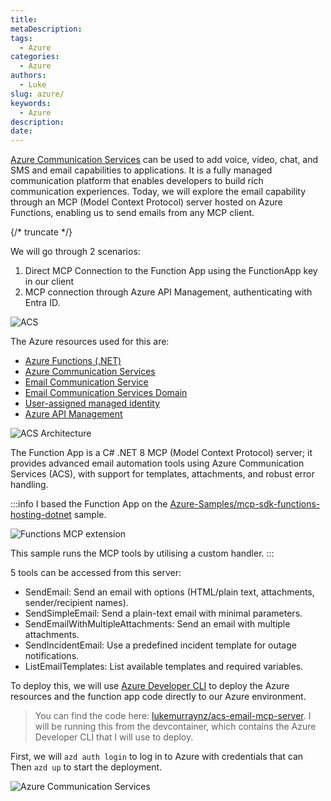 ```yaml
---
title:
metaDescription:
tags:
  - Azure
categories:
  - Azure
authors:
  - Luke
slug: azure/
keywords:
  - Azure
description:
date:
---
```


[Azure Communication Services](https://learn.microsoft.com/azure/communication-services/overview?WT.mc_id=AZ-MVP-5004796) can be used to add voice, video, chat, and SMS and email capabilities to applications. It is a fully managed communication platform that enables developers to build rich communication experiences. Today, we will explore the email capability through an MCP (Model Context Protocol) server hosted on Azure Functions, enabling us to send emails from any MCP client.

{/* truncate */}

We will go through 2 scenarios:

1. Direct MCP Connection to the Function App using the FunctionApp key in our client
2. MCP connection through Azure API Management, authenticating with Entra ID.

![ACS](images/mcp-acs-scenarios.jpg)

The Azure resources used for this are:

- [Azure Functions (.NET)](https://learn.microsoft.com/azure/azure-functions/functions-overview?WT.mc_id=AZ-MVP-5004796)
- [Azure Communication Services](https://learn.microsoft.com/azure/communication-services/overview?WT.mc_id=AZ-MVP-5004796)
- [Email Communication Service](https://learn.microsoft.com/azure/communication-services/concepts/email/email-overview?WT.mc_id=AZ-MVP-5004796)
- [Email Communication Services Domain](https://learn.microsoft.com/azure/communication-services/concepts/email/email-domain-and-sender-authentication?WT.mc_id=AZ-MVP-5004796)
- [User-assigned managed identity](https://learn.microsoft.com/entra/identity/managed-identities-azure-resources/how-manage-user-assigned-managed-identities?pivots=identity-mi-methods-azp&WT.mc_id=AZ-MVP-5004796)
- [Azure API Management](https://learn.microsoft.com/azure/api-management/api-management-key-concepts?WT.mc_id=AZ-MVP-5004796)

![ACS Architecture](images/mcp-acs-email-architecture.jpg)

The Function App is a C# .NET 8 MCP (Model Context Protocol) server; it provides advanced email automation tools using Azure Communication Services (ACS), with support for templates, attachments, and robust error handling.

:::info
I based the Function App on the [Azure-Samples/mcp-sdk-functions-hosting-dotnet](https://github.com/Azure-Samples/mcp-sdk-functions-hosting-dotnet) sample.

![Functions MCP extension](images/mcp-functionapp-architecture-diagram.png)

This sample runs the MCP tools by utilising a custom handler.
:::

5 tools can be accessed from this server:

- SendEmail: Send an email with options (HTML/plain text, attachments, sender/recipient names).
- SendSimpleEmail: Send a plain-text email with minimal parameters.
- SendEmailWithMultipleAttachments: Send an email with multiple attachments.
- SendIncidentEmail: Use a predefined incident template for outage notifications.
- ListEmailTemplates: List available templates and required variables.

To deploy this, we will use [Azure Developer CLI](https://learn.microsoft.com/azure/developer/azure-developer-cli/overview?tabs=windows&WT.mc_id=AZ-MVP-5004796) to deploy the Azure resources and the function app code directly to our Azure environment.

> You can find the code here: [lukemurraynz/acs-email-mcp-server](https://github.com/lukemurraynz/acs-email-mcp-server).
> I will be running this from the devcontainer, which contains the Azure Developer CLI that I will use to deploy.

First, we will `azd auth login` to log in to Azure with credentials that can
Then `azd up` to start the deployment.

![Azure Communication Services](images/mcp-acs-azd-deploy.gif)
